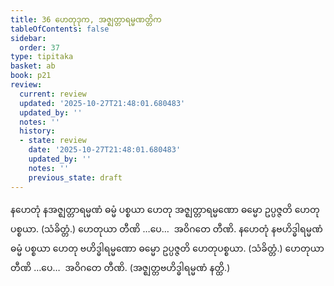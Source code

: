 ```yaml
---
title: 36 ဟေတုဒုက, အဇ္ဈတ္တာရမ္မဏတ္တိက
tableOfContents: false
sidebar:
  order: 37
type: tipitaka
basket: ab
book: p21
review:
  current: review
  updated: '2025-10-27T21:48:01.680483'
  updated_by: ''
  notes: ''
  history:
  - state: review
    date: '2025-10-27T21:48:01.680483'
    updated_by: ''
    notes: ''
    previous_state: draft
---
```



<ReviewStatus review={frontmatter.review} showDetails={true} />

<HypothesisAnnotation frontmatter={frontmatter} />

<DynamicBreadcrumb />

<Division number="83" book="p21" e="ch" v="40" p="365">

<Paragraph number="202" book="p21">
နဟေတုံ နအဇ္ဈတ္တာရမ္မဏံ ဓမ္မံ ပစ္စယာ ဟေတု အဇ္ဈတ္တာရမ္မဏော ဓမ္မော ဥပ္ပဇ္ဇတိ ဟေတုပစ္စယာ. (သံခိတ္တံ.) ဟေတုယာ တီဏိ …ပေ…  အဝိဂတေ တီဏိ.
</Paragraph>

<Paragraph number="203" book="p21">
နဟေတုံ နဗဟိဒ္ဓါရမ္မဏံ ဓမ္မံ ပစ္စယာ ဟေတု ဗဟိဒ္ဓါရမ္မဏော ဓမ္မော ဥပ္ပဇ္ဇတိ ဟေတုပစ္စယာ. (သံခိတ္တံ.) ဟေတုယာ တီဏိ …ပေ…  အဝိဂတေ တီဏိ.
</Paragraph>

<Paragraph number="204" book="p21">
(အဇ္ဈတ္တဗဟိဒ္ဓါရမ္မဏံ နတ္ထိ.)
</Paragraph>
</Division>